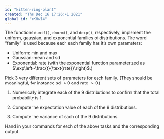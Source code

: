 ```yaml
---
id: "kitten-ring-plant"
created: "Thu Dec 16 17:26:41 2021"
global_id: "uKHwI4"
---
```


The functions `dunif()`, `dnorm()`, and  `dexp()`, respectively, implement the uniform, gaussian, and exponential families of distributions. The word "family" is used because each each family has it's own parameters:

- Uniform: min and max
- Gaussian: mean and sd
- Exponential: rate (with the exponential function parameterized as $\exp\left(-\frac{t}{\text{rate}}\right)$.)


Pick 3 very different sets of parameters for each family. (They should be meaningful, for instance sd $>0$ and rate $>0$.) 

1. Numerically integrate each of the 9 distributions to confirm that the total probability is 1.

2. Compute the expectation value of each of the 9 distributions.

3. Compute the variance of each of the 9 distributions.

Hand in your commands for each of the above tasks and the corresponding output.
 
